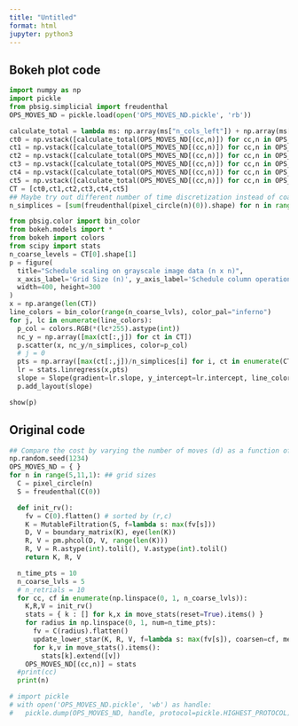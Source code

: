 ```yaml
---
title: "Untitled"
format: html
jupyter: python3
---
```


## Bokeh plot code

```python
import numpy as np
import pickle 
from pbsig.simplicial import freudenthal
OPS_MOVES_ND = pickle.load(open('OPS_MOVES_ND.pickle', 'rb'))

calculate_total = lambda ms: np.array(ms["n_cols_left"]) + np.array(ms["n_cols_right"])
ct0 = np.vstack([calculate_total(OPS_MOVES_ND[(cc,n)]) for cc,n in OPS_MOVES_ND.keys() if n == 5]).T
ct1 = np.vstack([calculate_total(OPS_MOVES_ND[(cc,n)]) for cc,n in OPS_MOVES_ND.keys() if n == 6]).T
ct2 = np.vstack([calculate_total(OPS_MOVES_ND[(cc,n)]) for cc,n in OPS_MOVES_ND.keys() if n == 7]).T
ct3 = np.vstack([calculate_total(OPS_MOVES_ND[(cc,n)]) for cc,n in OPS_MOVES_ND.keys() if n == 8]).T
ct4 = np.vstack([calculate_total(OPS_MOVES_ND[(cc,n)]) for cc,n in OPS_MOVES_ND.keys() if n == 9]).T
ct5 = np.vstack([calculate_total(OPS_MOVES_ND[(cc,n)]) for cc,n in OPS_MOVES_ND.keys() if n == 10]).T
CT = [ct0,ct1,ct2,ct3,ct4,ct5]
## Maybe try out different number of time discretization instead of coarseness?
n_simplices = [sum(freudenthal(pixel_circle(n)(0)).shape) for n in range(5,11)]
```

```python
from pbsig.color import bin_color
from bokeh.models import *
from bokeh import colors
from scipy import stats
n_coarse_levels = CT[0].shape[1]
p = figure(
  title="Schedule scaling on grayscale image data (n x n)", 
  x_axis_label='Grid Size (n)', y_axis_label='Schedule column operations / m',
  width=400, height=300
)
x = np.arange(len(CT))
line_colors = bin_color(range(n_coarse_lvls), color_pal="inferno")
for j, lc in enumerate(line_colors):
  p_col = colors.RGB(*(lc*255).astype(int))
  nc_y = np.array([max(ct[:,j]) for ct in CT])
  p.scatter(x, nc_y/n_simplices, color=p_col)
  # j = 0
  pts = np.array([max(ct[:,j])/n_simplices[i] for i, ct in enumerate(CT)])
  lr = stats.linregress(x,pts)
  slope = Slope(gradient=lr.slope, y_intercept=lr.intercept, line_color=p_col, line_dash='dashed', line_width=1.5)
  p.add_layout(slope)

show(p)

```



## Original code 

```python
## Compare the cost by varying the number of moves (d) as a function of the size (n)
np.random.seed(1234)
OPS_MOVES_ND = { }
for n in range(5,11,1): ## grid sizes
  C = pixel_circle(n)
  S = freudenthal(C(0))

  def init_rv():
    fv = C(0).flatten() # sorted by (r,c) 
    K = MutableFiltration(S, f=lambda s: max(fv[s]))
    D, V = boundary_matrix(K), eye(len(K))
    R, V = pm.phcol(D, V, range(len(K)))
    R, V = R.astype(int).tolil(), V.astype(int).tolil()
    return K, R, V

  n_time_pts = 10
  n_coarse_lvls = 5
  # n_retrials = 10
  for cc, cf in enumerate(np.linspace(0, 1, n_coarse_lvls)):
    K,R,V = init_rv()
    stats = { k : [] for k,x in move_stats(reset=True).items() }
    for radius in np.linspace(0, 1, num=n_time_pts):
      fv = C(radius).flatten()
      update_lower_star(K, R, V, f=lambda s: max(fv[s]), coarsen=cf, method="greedy")
      for k,v in move_stats().items():
        stats[k].extend([v])
    OPS_MOVES_ND[(cc,n)] = stats
  #print(cc)
  print(n)

# import pickle
# with open('OPS_MOVES_ND.pickle', 'wb') as handle:
#   pickle.dump(OPS_MOVES_ND, handle, protocol=pickle.HIGHEST_PROTOCOL)
```